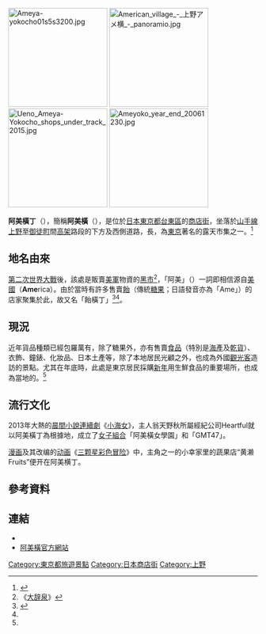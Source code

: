[[File:Ameya-yokocho01s5s3200.jpg|200px]]
[[File:American_village_-_上野アメ横_-_panoramio.jpg|200px]]
[[File:Ueno_Ameya-Yokocho_shops_under_track_2015.jpg|200px]]
[[File:Ameyoko_year_end_20061230.jpg|200px]]

'''阿美橫丁'''（{{jpn|j=アメヤ横丁|hg=アメヤよこちょう|rm=Ameya yokochō|f=y}}），簡稱'''阿美橫'''（{{jp|j=アメ横|hg=アメよこ|rm=Ameyoko|f=y}}），是位於[[日本|日本]][[東京都|東京都]][[台東區|台東區]]的[[商店街|商店街]]，坐落於[[山手線|山手線]][[上野站|上野]]至[[御徒町站|御徒町]]間[[高架橋|高架]]路段的下方及西側道路，長{{convert|400|m}}，為[[東京|東京]]著名的露天市集之一。<ref name=":0">{{Cite web|url=http://www.japan-i.jp/cht/explorejapan/kanto/tokyo/ueno/d8jk7l0000009k3u.html|title=AMEYOKO商店街 - 日本旅遊目的地指南 - Japan-i暢遊日本網|accessdate=2017-03-07|author=|date=|work=www.japan-i.jp|publisher=|language=|archive-url=https://web.archive.org/web/20170308043604/http://www.japan-i.jp/cht/explorejapan/kanto/tokyo/ueno/d8jk7l0000009k3u.html|archive-date=2017-03-08|dead-url=yes}}</ref>

==地名由來==
[[第二次世界大戰|第二次世界大戰]]後，該處是販賣[[美軍|美軍]]物資的[[黑市|黑市]]<ref>《[[小海女|大辞泉]]》</ref>，「阿美」（{{lang|ja|アメ <sup><small>''Ame''</small></sup>}}）一詞即相信源自[[美國|美國]]（'''Ame'''rica）。由於當時有許多售賣[[飴|飴]]（傳統[[糖果|糖果]]；日語發音亦為「Ame」）的店家聚集於此，故又名「飴橫丁」<ref>{{Cite web|url=https://www.japanimal.org/guide-ameya-yokocho.php|title=Ameya Yokocho Market Tokyo|accessdate=2017-03-07|work=www.japanimal.org|language=en}}</ref><ref name=":0" />。

==現況==
近年貨品種類已經包羅萬有，除了糖果外，亦有售賣[[食品|食品]]（特別是[[海產|海產]]及[[乾貨|乾貨]]）、衣飾、鐘錶、化妝品、日本土產等，除了本地居民光顧之外，也成為外國[[觀光客|觀光客]]造訪的景點。尤其在年底時，此處是東京居民採購[[日本新年|新年]]用生鮮食品的重要場所，也成為當地{{link-ja|年末年始|年末年始}}的{{link-ja|風物詩|風物詩|象徵情景}}。<ref name=":0" />

==流行文化==
2013年大熱的[[晨間小說連續劇|晨間小說連續劇]]《[[小海女|小海女]]》，主人翁天野秋所屬經紀公司Heartful就以阿美橫丁為根據地，成立了[[女子組合|女子組合]]「阿美橫女學園」和「GMT47」。

[[漫画|漫画]]及其改编的[[动画|动画]]《[[三颗星彩色冒险|三颗星彩色冒险]]》中，主角之一的小幸家里的蔬果店“黄濑Fruits”便开在阿美横丁。

==參考資料==
{{reflist}}

== 連結 ==
* {{Commonscat-inline|Ameya-yokocho}}
* [http://www.ameyoko.net/ 阿美橫官方網站]{{Ja icon}}

{{DEFAULTSORT:Ameya yokochou}}
[[Category:東京都旅遊景點|Category:東京都旅遊景點]]
[[Category:日本商店街|Category:日本商店街]]
[[Category:上野|Category:上野]]